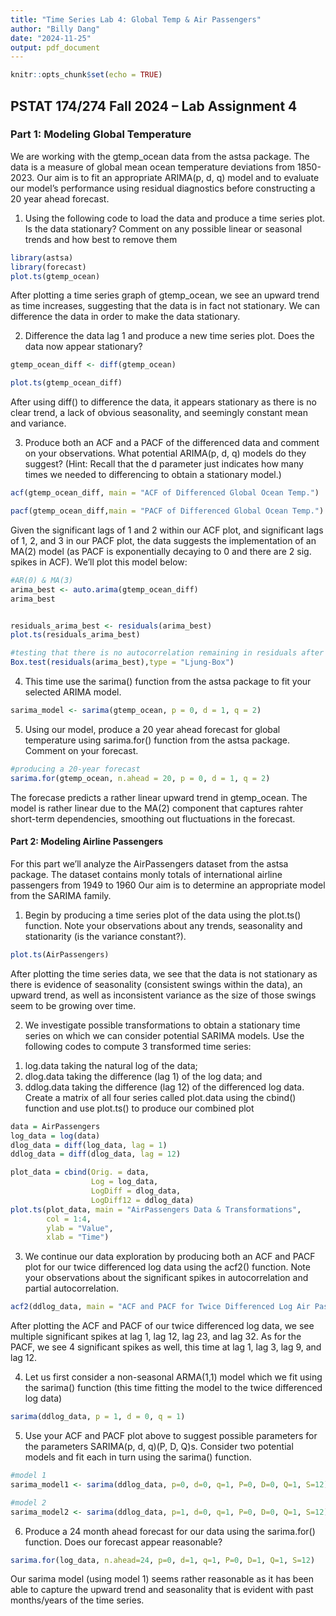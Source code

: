 ---
title: "Time Series Lab 4: Global Temp & Air Passengers"
author: "Billy Dang"
date: "2024-11-25"
output: pdf_document
---

```{r setup, include=FALSE}
knitr::opts_chunk$set(echo = TRUE)
```

## PSTAT 174/274 Fall 2024 – Lab Assignment 4

### Part 1: Modeling Global Temperature 
We are working with the gtemp_ocean data from the astsa package. The data is a measure of global mean ocean temperature deviations from 1850-2023. Our aim is to fit an appropriate ARIMA(p, d, q) model and to evaluate our model's performance using residual diagnostics before constructing a 20 year ahead forecast.

1. Using the following code to load the data and produce a time series plot. Is the data stationary? Comment on any possible linear or seasonal trends and how best to remove them

```{r}
library(astsa)
library(forecast)
plot.ts(gtemp_ocean)
```
After plotting a time series graph of gtemp_ocean, we see an upward trend as time increases, suggesting that the data is in fact not stationary. We can difference the data in order to make the data stationary.

2.  Difference the data lag 1 and produce a new time series plot. Does the data now appear stationary? 
```{r}
gtemp_ocean_diff <- diff(gtemp_ocean)

plot.ts(gtemp_ocean_diff)
```
After using diff() to difference the data, it appears stationary as there is no clear trend, a lack of obvious seasonality, and seemingly constant mean and variance.

3. Produce both an ACF and a PACF of the differenced data and comment on your observations. What potential ARIMA(p, d, q) models do they suggest? (Hint: Recall that the d parameter just indicates how many times we needed to differencing to obtain a stationary model.)
```{r}
acf(gtemp_ocean_diff, main = "ACF of Differenced Global Ocean Temp.")
```
```{r}
pacf(gtemp_ocean_diff,main = "PACF of Differenced Global Ocean Temp.")
```
Given the significant lags of 1 and 2 within our ACF plot, and significant lags of 1, 2, and 3 in our PACF plot, the data suggests the implementation of an MA(2) model (as PACF is exponentially decaying to 0 and there are 2 sig. spikes in ACF). We'll plot this model below:

```{r}
#AR(0) & MA(3)
arima_best <- auto.arima(gtemp_ocean_diff)
arima_best

```

```{r}

```
```{r}
residuals_arima_best <- residuals(arima_best)
plot.ts(residuals_arima_best)

```
```{r}
#testing that there is no autocorrelation remaining in residuals after fitting model
Box.test(residuals(arima_best),type = "Ljung-Box")
```
4. This time use the sarima() function from the astsa package to fit your selected ARIMA model.

```{r}
sarima_model <- sarima(gtemp_ocean, p = 0, d = 1, q = 2)
```

5. Using our model, produce a 20 year ahead forecast for global temperature using sarima.for() function from the astsa package. Comment on your forecast.

```{r}
#producing a 20-year forecast
sarima.for(gtemp_ocean, n.ahead = 20, p = 0, d = 1, q = 2)
```
The forecase predicts a rather linear upward trend in gtemp_ocean. The model is rather linear due to the MA(2) component that captures rahter short-term dependencies, smoothing out fluctuations in the forecast.

#### Part 2: Modeling Airline Passengers
For this part we'll analyze the AirPassengers dataset from the astsa package. The dataset contains monly totals of international airline passengers from 1949 to 1960 Our aim is to determine an appropriate model from the SARIMA family.

1. Begin by producing a time series plot of the data using the plot.ts() function. Note your observations about any trends, seasonality and stationarity (is the variance constant?).

```{r}
plot.ts(AirPassengers)
```
After plotting the time series data, we see that the data is not stationary as there is evidence of seasonality (consistent swings within the data), an upward trend, as well as inconsistent variance as the size of those swings seem to be growing over time.

2. We investigate possible transformations to obtain a stationary time series on which we can consider potential SARIMA models. Use the following codes to compute 3 transformed time series:
  (1) log.data taking the natural log of the data;
  (2) dlog.data taking the difference (lag 1) of the log data; and
  (3) ddlog.data taking the difference (lag 12) of the differenced log data.
Create a matrix of all four series called plot.data using the cbind() function and use plot.ts() to produce our combined plot
  
```{r}
data = AirPassengers
log_data = log(data)
dlog_data = diff(log_data, lag = 1)
ddlog_data = diff(dlog_data, lag = 12)
```

```{r}
plot_data = cbind(Orig. = data,
                  Log = log_data,
                  LogDiff = dlog_data,
                  LogDiff12 = ddlog_data)
plot.ts(plot_data, main = "AirPassengers Data & Transformations",
        col = 1:4,
        ylab = "Value",
        xlab = "Time")
```
3. We continue our data exploration by producing both an ACF and PACF plot for
our twice differenced log data using the acf2() function. Note your observations
about the significant spikes in autocorrelation and partial autocorrelation.

```{r}
acf2(ddlog_data, main = "ACF and PACF for Twice Differenced Log Air Passenger Data")
```
After plotting the ACF and PACF of our twice differenced log data, we see multiple significant spikes at lag 1, lag 12, lag 23, and lag 32. As for the PACF, we see 4 significant spikes as well, this time at lag 1, lag 3, lag 9, and lag 12. 

4. Let us first consider a non-seasonal ARMA(1,1) model which we fit using the sarima() function (this time fitting the model to the twice differenced log data)

```{r}
sarima(ddlog_data, p = 1, d = 0, q = 1)
```
5. Use your ACF and PACF plot above to suggest possible parameters for the parameters SARIMA(p, d, q)(P, D, Q)s. Consider two potential models and fit each in turn using the sarima() function.

```{r}
#model 1
sarima_model1 <- sarima(ddlog_data, p=0, d=0, q=1, P=0, D=0, Q=1, S=12)

#model 2
sarima_model2 <- sarima(ddlog_data, p=1, d=0, q=1, P=0, D=0, Q=1, S=12)

```
6. Produce a 24 month ahead forecast for our data using the sarima.for() function. Does our forecast appear reasonable?

```{r}
sarima.for(log_data, n.ahead=24, p=0, d=1, q=1, P=0, D=1, Q=1, S=12)
```
Our sarima model (using model 1) seems rather reasonable as it has been able to capture the upward trend and seasonality that is evident with past months/years of the time series.

